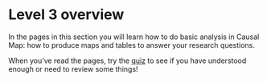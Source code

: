 # Level 3 overview{#xlevel3}

In the pages in this section you will learn how to do basic analysis in Causal Map: how to produce maps and tables to answer your research questions.

When you've read the pages, try the <a href="https://causalmap.shinyapps.io/quizzes/#section-xlevel3" target="_blank">quiz</a> to see if you have understood enough or need to review some things! 




